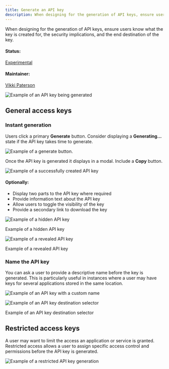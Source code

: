 ```yaml
---
title: Generate an API key
description: When designing for the generation of API keys, ensure users know what the key is created for, the security implications, and the end destination of the key.
---
```


<PageDescription>

When designing for the generation of API keys, ensure users know what the key is created for, the security implications, and the end destination of the key.

</PageDescription>

#### Status:

[Experimental](/experimental/overview)

#### Maintainer:

[Vikki Paterson](https://github.com/vikkipaterson)

![Example of an API key being generated](images/1.png)

## General access keys

### Instant generation

Users click a primary **Generate** button. Consider displaying a **Generating...** state if the API key takes time to generate.

<Row>
<Column colLg={8}>

![Example of a generate button.](images/2.png)

</Column>
</Row>

Once the API key is generated it displays in a modal. Include a **Copy** button.

<Row>
<Column colLg={8}>

![Example of a successfully created API key](images/3.png)

</Column>
</Row>

#### Optionally:

- Display two parts to the API key where required
- Provide information text about the API key
- Allow users to toggle the visibility of the key
- Provide a secondary link to download the key

<Row>
<Column colLg={8}>

![Example of a hidden API key](images/4.png)

<Caption>Example of a hidden API key</Caption>

</Column>
</Row>

<Row>
<Column colLg={8}>

![Example of a revealed API key](images/5.png)

<Caption>Example of a revealed API key</Caption>

</Column>
</Row>

### Name the API key

You can ask a user to provide a descriptive name before the key is generated. This is particularly useful in instances where a user may have keys for several applications stored in the same location.

<Row>
<Column colLg={8}>

![Example of an API key with a custom name](images/6.png)

</Column>
</Row>

<Row>
<Column colLg={8}>

![Example of an API key destination selector](images/7.png)

<Caption>Example of an API key destination selector</Caption>

</Column>
</Row>

## Restricted access keys

A user may want to limit the access an application or service is granted. Restricted access allows a user to assign specific access control and permissions before the API key is generated.

<Row>
<Column colLg={8}>

![Example of a restricted API key generation](images/8.png)

</Column>
</Row>
